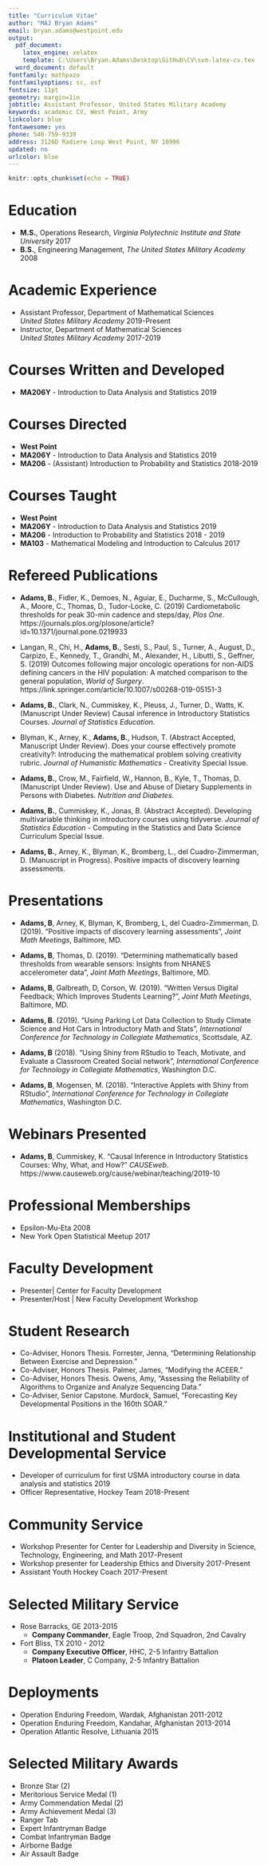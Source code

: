 ```yaml
---
title: "Curriculum Vitae"
author: "MAJ Bryan Adams"
email: bryan.adams@westpoint.edu
output:
  pdf_document:
    latex_engine: xelatex
    template: C:\Users\Bryan.Adams\Desktop\GitHub\CV\svm-latex-cv.tex
  word_document: default
fontfamily: mathpazo
fontfamilyoptions: sc, osf
fontsize: 11pt
geometry: margin=1in
jobtitle: Assistant Professor, United States Military Academy
keywords: academic CV, West Point, Army
linkcolor: blue
fontawesome: yes
phone: 540-759-9339
address: 3126D Radiere Loop West Point, NY 10996
updated: no
urlcolor: blue
---
```


```r
knitr::opts_chunk$set(echo = TRUE)
```
\begin{center}
Updated: 16 October 2019 
\end{center}


# Education

* **M.S.**, Operations Research, *Virginia Polytechnic Institute and State University* \hfill 2017
* **B.S.**, Engineering Management, *The United States Military Academy* \hfill 2008

# Academic Experience 

* Assistant Professor, Department of Mathematical Sciences  
    *United States Military Academy* \hfill 2019-Present
* Instructor, Department of Mathematical Sciences  
    *United States Military Academy* \hfill 2017-2019
    
# Courses Written and Developed
* **MA206Y** - Introduction to Data Analysis and Statistics \hfill 2019

# Courses Directed
* **West Point**
* **MA206Y** - Introduction to Data Analysis and Statistics \hfill 2019
* **MA206** - (Assistant) Introduction to Probability and Statistics \hfill 2018-2019

# Courses Taught 
* **West Point**
* **MA206Y** - Introduction to Data Analysis and Statistics \hfill 2019
* **MA206** - Introduction to Probability and Statistics \hfill 2018 - 2019
* **MA103** - Mathematical Modeling and Introduction to Calculus \hfill 2017

# Refereed Publications

* **Adams, B.**, Fidler, K., Demoes, N., Aguiar, E., Ducharme, S., McCullough, A., Moore, C., Thomas, D., Tudor-Locke, C. (2019) Cardiometabolic thresholds for peak 30-min cadence and steps/day, *Plos One*.  https://journals.plos.org/plosone/article?id=10.1371/journal.pone.0219933

* Langan, R., Chi, H., **Adams, B.**, Sesti, S., Paul, S., Turner, A., August, D., Carpizo, E., Kennedy, T., Grandhi, M., Alexander, H., Libutti, S., Geffner, S. (2019) Outcomes following major oncologic operations for non-AIDS defining cancers in the HIV population: A matched comparison to the general population, *World of Surgery*.  https://link.springer.com/article/10.1007/s00268-019-05151-3

* **Adams, B.**, Clark, N., Cummiskey, K., Pleuss, J., Turner, D., Watts, K. (Manuscript Under Review) Causal inference in Introductory Statistics Courses. *Journal of Statistics Education*.

* Blyman, K., Arney, K., **Adams, B.**, Hudson, T. (Abstract Accepted, Manuscript Under Review). Does your course effectively promote creativity?: Introducing the mathematical problem solving creativity rubric. *Journal of Humanistic Mathematics* - Creativity Special Issue.

* **Adams, B.**, Crow, M., Fairfield, W., Hannon, B., Kyle, T., Thomas, D. (Manuscript Under Review). Use and Abuse of Dietary Supplements in Persons with Diabetes.  *Nutrition and Diabetes*.

* **Adams, B.**, Cummiskey, K., Jonas, B. (Abstract Accepted). Developing multivariable thinking in introductory courses using tidyverse. *Journal of Statistics Education* - Computing in the Statistics and Data Science Curriculum Special Issue.

* **Adams, B.**, Arney, K., Blyman, K., Bromberg, L., del Cuadro-Zimmerman, D. (Manuscript in Progress). Positive impacts of discovery learning assessments.

# Presentations

* **Adams, B**, Arney, K, Blyman, K, Bromberg, L, del Cuadro-Zimmerman, D. (2019). "Positive impacts of discovery learning assessments", *Joint Math Meetings*, Baltimore, MD.

* **Adams, B**, Thomas, D. (2019). "Determining mathematically based thresholds from wearable sensors: Insights from NHANES accelerometer data", *Joint Math Meetings*, Baltimore, MD. 

* **Adams, B**, Galbreath, D, Corson, W. (2019). "Written Versus Digital Feedback; Which Improves Students Learning?", *Joint Math Meetings*, Baltimore, MD.

* **Adams, B**. (2019). "Using Parking Lot Data Collection to Study Climate Science and Hot Cars in Introductory Math and Stats", *International Conference for Technology in Collegiate Mathematics*, Scottsdale, AZ.

* **Adams, B** (2018). "Using Shiny from RStudio to Teach, Motivate, and Evaluate a Classroom Created Social network", *International Conference for Technology in Collegiate Mathematics*, Washington D.C. 

* **Adams, B**, Mogensen, M. (2018). "Interactive Applets with Shiny from RStudio", *International Conference for Technology in Collegiate Mathematics*, Washington D.C.

# Webinars Presented

* **Adams, B**, Cummiskey, K. "Causal Inference in Introductory Statistics Courses: Why, What, and How?" *CAUSEweb*. https://www.causeweb.org/cause/webinar/teaching/2019-10

# Professional Memberships
* Epsilon-Mu-Eta \hfill 2008
* New York Open Statistical Meetup \hfill 2017

# Faculty Development
* Presenter| Center for Faculty Development 
* Presenter/Host | New Faculty Development Workshop

\newpage

# Student Research
* Co-Adviser, Honors Thesis. Forrester, Jenna, "Determining Relationship Between Exercise and Depression."
* Co-Adviser, Honors Thesis. Palmer, James, "Modifying the ACEER."
* Co-Adviser, Honors Thesis. Owens, Amy, "Assessing the Reliability of Algorithms to Organize and Analyze Sequencing Data."
* Co-Adviser, Senior Capstone. Murdock, Samuel, "Forecasting Key Developmental Positions in the 160th SOAR."

# Institutional and Student Developmental Service
* Developer of curriculum for first USMA introductory course in data analysis and statistics \hfill 2019
* Officer Representative, Hockey Team \hfill 2018-Present

# Community Service
* Workshop Presenter for Center for Leadership and Diversity in Science,  
Technology, Engineering, and Math \hfill 2017-Present
* Workshop presenter for Leadership Ethics and Diversity \hfill 2017-Present
* Assistant Youth Hockey Coach \hfill 2017-Present
    
# Selected Military Service
* Rose Barracks, GE \hfill 2013-2015
  * **Company Commander**, Eagle Troop, 2nd Squadron, 2nd Cavalry

* Fort Bliss, TX \hfill 2010 - 2012
  * **Company Executive Officer**, HHC, 2-5 Infantry Battalion 
  * **Platoon Leader**, C Company, 2-5 Infantry Battalion
    
# Deployments 
* Operation Enduring Freedom, Wardak, Afghanistan \hfill 2011-2012 
* Operation Enduring Freedom, Kandahar, Afghanistan \hfill 2013-2014
* Operation Atlantic Resolve, Lithuania \hfill 2015

# Selected Military Awards
* Bronze Star (2)
* Meritorious Service Medal (1)
* Army Commendation Medal (2)
* Army Achievement Medal (3)
* Ranger Tab
* Expert Infantryman Badge
* Combat Infantryman Badge
* Airborne Badge
* Air Assault Badge